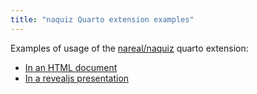 ```yaml
---
title: "naquiz Quarto extension examples"
---
```


Examples of usage of the [nareal/naquiz](https://github.com/nareal/naquiz) quarto extension:

- [In an HTML document](example.qmd)
- [In a revealjs presentation](example_presentation.qmd)
